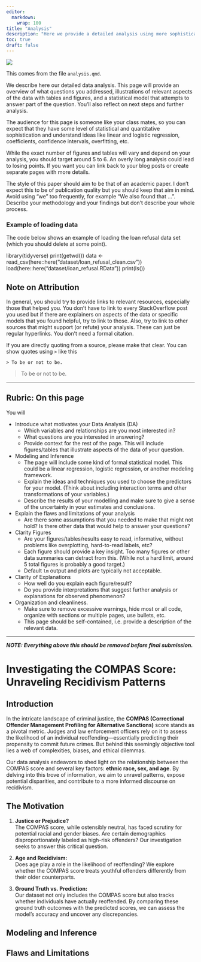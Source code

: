 ```yaml
---
editor: 
  markdown: 
    wrap: 100
title: "Analysis"
description: "Here we provide a detailed analysis using more sophisticated statistics techniques."
toc: true
draft: false
---
```


![](https://upload.wikimedia.org/wikipedia/commons/7/77/Pebbleswithquarzite.jpg)

This comes from the file `analysis.qmd`.

We describe here our detailed data analysis. This page will provide an overview of what questions
you addressed, illustrations of relevant aspects of the data with tables and figures, and a
statistical model that attempts to answer part of the question. You'll also reflect on next steps
and further analysis.

The audience for this page is someone like your class mates, so you can expect that they have some
level of statistical and quantitative sophistication and understand ideas like linear and logistic
regression, coefficients, confidence intervals, overfitting, etc.

While the exact number of figures and tables will vary and depend on your analysis, you should
target around 5 to 6. An overly long analysis could lead to losing points. If you want you can link
back to your blog posts or create separate pages with more details.

The style of this paper should aim to be that of an academic paper. I don't expect this to be of
publication quality but you should keep that aim in mind. Avoid using "we" too frequently, for
example "We also found that ...". Describe your methodology and your findings but don't describe
your whole process.

### Example of loading data

The code below shows an example of loading the loan refusal data set (which you should delete at
some point).

library(tidyverse) print(getwd()) data \<- read_csv(here::here("dataset/loan_refusal_clean.csv"))
load(here::here("dataset/loan_refusal.RData")) print(ls())

## Note on Attribution

In general, you should try to provide links to relevant resources, especially those that helped you.
You don't have to link to every StackOverflow post you used but if there are explainers on aspects
of the data or specific models that you found helpful, try to link to those. Also, try to link to
other sources that might support (or refute) your analysis. These can just be regular hyperlinks.
You don't need a formal citation.

If you are directly quoting from a source, please make that clear. You can show quotes using `>`
like this

```         
> To be or not to be.
```

> To be or not to be.

----------------------------------------------------------------------------------------------------

## Rubric: On this page

You will

-   Introduce what motivates your Data Analysis (DA)
    -   Which variables and relationships are you most interested in?
    -   What questions are you interested in answering?
    -   Provide context for the rest of the page. This will include figures/tables that illustrate
        aspects of the data of your question.
-   Modeling and Inference
    -   The page will include some kind of formal statistical model. This could be a linear
        regression, logistic regression, or another modeling framework.
    -   Explain the ideas and techniques you used to choose the predictors for your model. (Think
        about including interaction terms and other transformations of your variables.)
    -   Describe the results of your modelling and make sure to give a sense of the uncertainty in
        your estimates and conclusions.
-   Explain the flaws and limitations of your analysis
    -   Are there some assumptions that you needed to make that might not hold? Is there other data
        that would help to answer your questions?
-   Clarity Figures
    -   Are your figures/tables/results easy to read, informative, without problems like
        overplotting, hard-to-read labels, etc?
    -   Each figure should provide a key insight. Too many figures or other data summaries can
        detract from this. (While not a hard limit, around 5 total figures is probably a good
        target.)
    -   Default `lm` output and plots are typically not acceptable.
-   Clarity of Explanations
    -   How well do you explain each figure/result?
    -   Do you provide interpretations that suggest further analysis or explanations for observed
        phenomenon?
-   Organization and cleanliness.
    -   Make sure to remove excessive warnings, hide most or all code, organize with sections or
        multiple pages, use bullets, etc.
    -   This page should be self-contained, i.e. provide a description of the relevant data.

----------------------------------------------------------------------------------------------------

***NOTE: Everything above this should be removed before final submission.***

# Investigating the COMPAS Score: Unraveling Recidivism Patterns

## Introduction

In the intricate landscape of criminal justice, the **COMPAS (Correctional Offender Management
Profiling for Alternative Sanctions)** score stands as a pivotal metric. Judges and law enforcement
officers rely on it to assess the likelihood of an individual reoffending—essentially predicting
their propensity to commit future crimes. But behind this seemingly objective tool lies a web of
complexities, biases, and ethical dilemmas.

Our data analysis endeavors to shed light on the relationship between the COMPAS score and several
key factors: **ethnic race, sex, and age**. By delving into this trove of information, we aim to
unravel patterns, expose potential disparities, and contribute to a more informed discourse on
recidivism.

## The Motivation

1.  **Justice or Prejudice?**\
    The COMPAS score, while ostensibly neutral, has faced scrutiny for potential racial and gender
    biases. Are certain demographics disproportionately labeled as high-risk offenders? Our
    investigation seeks to answer this critical question.

2.  **Age and Recidivism:**\
    Does age play a role in the likelihood of reoffending? We explore whether the COMPAS score
    treats youthful offenders differently from their older counterparts.

3.  **Ground Truth vs. Prediction:**\
    Our dataset not only includes the COMPAS score but also tracks whether individuals have actually
    reoffended. By comparing these ground truth outcomes with the predicted scores, we can assess
    the model’s accuracy and uncover any discrepancies.

## Modeling and Inference

## Flaws and Limitations
